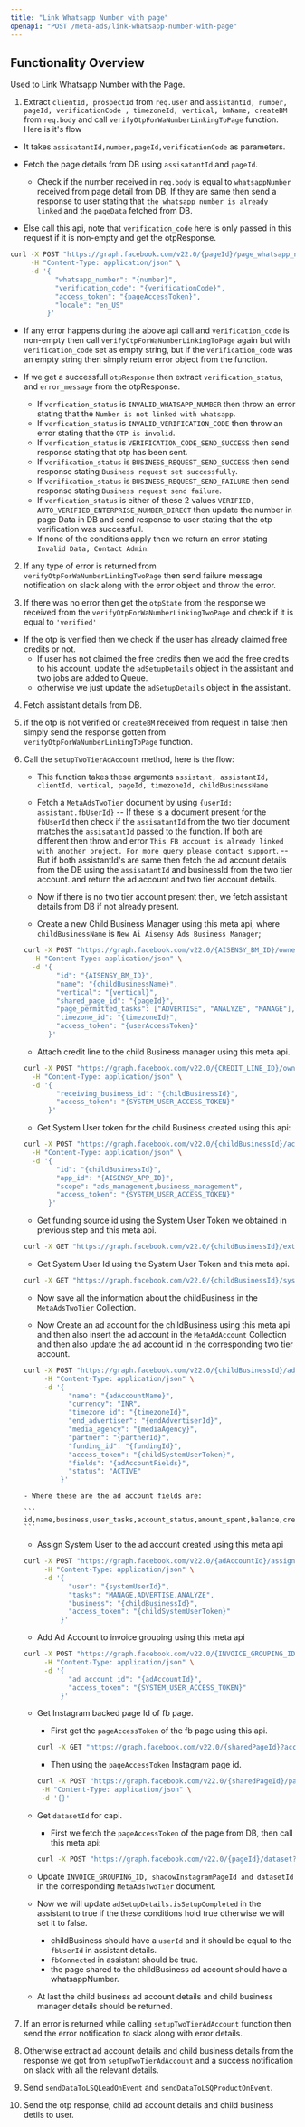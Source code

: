 ```yaml
---
title: "Link Whatsapp Number with page"
openapi: "POST /meta-ads/link-whatsapp-number-with-page"
---
```


## Functionality Overview

Used to Link Whatsapp Number with the Page.

1. Extract `clientId, prospectId` from `req.user` and `assistantId, number, pageId, verificationCode , timezoneId, vertical, bmName, createBM` from `req.body` and call `verifyOtpForWaNumberLinkingToPage` function. Here is it's flow

- It takes `assisatantId,number,pageId,verificationCode` as parameters.
- Fetch the page details from DB using `assisatantId` and `pageId`.

  - Check if the number received in `req.body` is equal to `whatsappNumber` received from page detail from DB, If they are same then send a response to user stating that `the whatsapp number is already linked` and the `pageData` fetched from DB.

- Else call this api, note that `verification_code` here is only passed in this request if it is non-empty and get the otpResponse.

```sh
curl -X POST "https://graph.facebook.com/v22.0/{pageId}/page_whatsapp_number_verification" \
     -H "Content-Type: application/json" \
     -d '{
           "whatsapp_number": "{number}",
           "verification_code": "{verificationCode}",
           "access_token": "{pageAccessToken}",
           "locale": "en_US"
         }'

```

- If any error happens during the above api call and `verification_code` is non-empty then call `verifyOtpForWaNumberLinkingToPage` again but with `verification_code` set as empty string, but if the `verification_code` was an empty string then simply return error object from the function.

- If we get a successfull `otpResponse` then extract `verification_status`, and `error_message` from the otpResponse.
  - If `verfication_status` is `INVALID_WHATSAPP_NUMBER` then throw an error stating that the `Number is not linked with whatsapp`.
  - If `verfication_status` is `INVALID_VERIFICATION_CODE` then throw an error stating that the `OTP is invalid`.
  - If `verfication_status` is `VERIFICATION_CODE_SEND_SUCCESS` then send response stating that otp has been sent.
  - If `verification_status` is `BUSINESS_REQUEST_SEND_SUCCESS` then send response stating `Business request set successfully`.
  - If `verification_status` is `BUSINESS_REQUEST_SEND_FAILURE` then send response stating `Business request send failure`.
  - If `verfication_status` is either of these 2 values `VERIFIED, AUTO_VERIFIED_ENTERPRISE_NUMBER_DIRECT` then update the number in page Data in DB and send response to user stating that the otp verification was successfull.
  - If none of the conditions apply then we return an error stating `Invalid Data, Contact Admin`.

2. If any type of error is returned from `verifyOtpForWaNumberLinkingTwoPage` then send failure message notification on slack along with the error object and throw the error.

3. If there was no error then get the `otpState` from the response we received from the `verifyOtpForWaNumberLinkingTwoPage` and check if it is equal to `'verified'`

- If the otp is verified then we check if the user has already claimed free credits or not.
  - If user has not claimed the free credits then we add the free credits to his account, update the `adSetupDetails` object in the assistant and two jobs are added to Queue.
  - otherwise we just update the `adSetupDetails` object in the assistant.

4.  Fetch assistant details from DB.

5.  if the otp is not verified or `createBM` received from request in false then simply send the response gotten from `verifyOtpForWaNumberLinkingToPage` function.

6.  Call the `setupTwoTierAdAccount` method, here is the flow:

    - This function takes these arguments `assistant, assistantId, clientId, vertical, pageId, timezoneId, childBusinessName`
    - Fetch a `MetaAdsTwoTier` document by using `{userId: assistant.fbUserId}`
      -- If these is a document present for the `fbUserId` then check if the `assisatantId` from the two tier document matches the `assisatantId` passed to the function. If both are different then throw and error `This FB account is already linked with another project. For more query please contact support`.
      -- But if both assistantId's are same then fetch the ad account details from the DB using the `assisatantId` and businessId from the two tier account. and return the ad account and two tier account details.

    - Now if there is no two tier account present then, we fetch assistant details from DB if not already present.
    - Create a new Child Business Manager using this meta api, where `childBusinessName` is `New Ai Aisensy Ads Business Manager`;

    ```sh
    curl -X POST "https://graph.facebook.com/v22.0/{AISENSY_BM_ID}/owned_businesses?locale=en_US" \
      -H "Content-Type: application/json" \
      -d '{
            "id": "{AISENSY_BM_ID}",
            "name": "{childBusinessName}",
            "vertical": "{vertical}",
            "shared_page_id": "{pageId}",
            "page_permitted_tasks": ["ADVERTISE", "ANALYZE", "MANAGE"],
            "timezone_id": "{timezoneId}",
            "access_token": "{userAccessToken}"
          }'
    ```

    - Attach credit line to the child Business manager using this meta api.

    ```sh
    curl -X POST "https://graph.facebook.com/v22.0/{CREDIT_LINE_ID}/owning_credit_allocation_configs?locale=en_US" \
      -H "Content-Type: application/json" \
      -d '{
            "receiving_business_id": "{childBusinessId}",
            "access_token": "{SYSTEM_USER_ACCESS_TOKEN}"
          }'

    ```

    - Get System User token for the child Business created using this api:

    ```sh
    curl -X POST "https://graph.facebook.com/v22.0/{childBusinessId}/access_token?locale=en_US" \
      -H "Content-Type: application/json" \
      -d '{
            "id": "{childBusinessId}",
            "app_id": "{AISENSY_APP_ID}",
            "scope": "ads_management,business_management",
            "access_token": "{SYSTEM_USER_ACCESS_TOKEN}"
          }'
    ```

    - Get funding source id using the System User Token we obtained in previous step and this meta api.

    ```sh
    curl -X GET "https://graph.facebook.com/v22.0/{childBusinessId}/extendedcredits?fields=id&access_token={childSystemUserToken}&locale=en_US"
    ```

    - Get System User Id using the System User Token and this meta api.

    ```sh
    curl -X GET "https://graph.facebook.com/v22.0/{childBusinessId}/system_users?access_token={childSystemUserToken}&locale=en_US"
    ```

    - Now save all the information about the childBusiness in the `MetaAdsTwoTier` Collection.

    - Now Create an ad account for the childBusiness using this meta api and then also insert the ad account in the `MetaAdAccount` Collection and then also update the ad account id in the corresponding two tier account.

    ```sh
    curl -X POST "https://graph.facebook.com/v22.0/{childBusinessId}/adaccount?locale=en_US" \
         -H "Content-Type: application/json" \
         -d '{
               "name": "{adAccountName}",
               "currency": "INR",
               "timezone_id": "{timezoneId}",
               "end_advertiser": "{endAdvertiserId}",
               "media_agency": "{mediaAgency}",
               "partner": "{partnerId}",
               "funding_id": "{fundingId}",
               "access_token": "{childSystemUserToken}",
               "fields": "{adAccountFields}",
               "status": "ACTIVE"
             }'
    ```

        - Where these are the ad account fields are:

        ```
        id,name,business,user_tasks,account_status,amount_spent,balance,created_time,currency,is_prepay_account,min_campaign_group_spend_cap,min_daily_budget,timezone_name,age,disable_reason,funding_source,owner
        ```

    - Assign System User to the ad account created using this meta api

    ```sh
    curl -X POST "https://graph.facebook.com/v22.0/{adAccountId}/assigned_users?locale=en_US" \
         -H "Content-Type: application/json" \
         -d '{
               "user": "{systemUserId}",
               "tasks": "MANAGE,ADVERTISE,ANALYZE",
               "business": "{childBusinessId}",
               "access_token": "{childSystemUserToken}"
             }'
    ```

    - Add Ad Account to invoice grouping using this meta api

    ```sh
    curl -X POST "https://graph.facebook.com/v22.0/{INVOICE_GROUPING_ID}/ad_accounts?locale=en_US" \
         -H "Content-Type: application/json" \
         -d '{
               "ad_account_id": "{adAccountId}",
               "access_token": "{SYSTEM_USER_ACCESS_TOKEN}"
             }'
    ```

    - Get Instagram backed page Id of fb page.

      - First get the `pageAccessToken` of the fb page using this api.

      ```sh
      curl -X GET "https://graph.facebook.com/v22.0/{sharedPageId}?access_token={userAccessToken}&fields=access_token&locale=en_US"
      ```

      - Then using the `pageAccessToken` Instagram page id.

      ```sh
      curl -X POST "https://graph.facebook.com/v22.0/{sharedPageId}/page_backed_instagram_accounts?access_token={pageAccessToken}&locale=en_US" \
       -H "Content-Type: application/json" \
       -d '{}'
      ```

    - Get `datasetId` for capi.

      - First we fetch the `pageAccessToken` of the page from DB, then call this meta api:

      ```sh
      curl -X POST "https://graph.facebook.com/v22.0/{pageId}/dataset?access_token={pageAccessToken}"
      ```

    - Update `INVOICE_GROUPING_ID, shadowInstagramPageId and datasetId` in the corresponding `MetaAdsTwoTier` document.
    - Now we will update `adSetupDetails.isSetupCompleted` in the assistant to true if the these conditions hold true otherwise we will set it to false.

      - childBusiness should have a `userId` and it should be equal to the `fbUserId` in assistant details.
      - `fbConnected` in assistant should be true.
      - the page shared to the childBusiness ad account should have a whatsappNumber.

    - At last the child business ad account details and child business manager details should be returned.

7.  If an error is returned while calling `setupTwoTierAdAccount` function then send the error notification to slack along with error details.

8.  Otherwise extract ad account details and child business details from the response we got from `setupTwoTierAdAccount` and a success notification on slack with all the relevant details.

9.  Send `sendDataToLSQLeadOnEvent` and `sendDataToLSQProductOnEvent`.

10. Send the otp response, child ad account details and child business detils to user.
